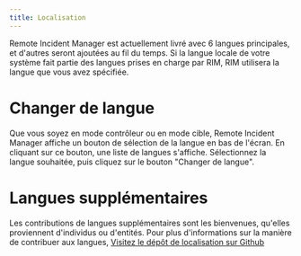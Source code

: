 ```yaml
---
title: Localisation
---
```


Remote Incident Manager est actuellement livré avec 6 langues principales, et d'autres seront ajoutées au fil du temps. Si la langue locale de votre système fait partie des langues prises en charge par RIM, RIM utilisera la langue que vous avez spécifiée.

# Changer de langue

Que vous soyez en mode contrôleur ou en mode cible, Remote Incident Manager affiche un bouton de sélection de la langue en bas de l'écran. En cliquant sur ce bouton, une liste de langues s'affiche. Sélectionnez la langue souhaitée, puis cliquez sur le bouton "Changer de langue".

# Langues supplémentaires

Les contributions de langues supplémentaires sont les bienvenues, qu'elles proviennent d'individus ou d'entités. Pour plus d'informations sur la manière de contribuer aux langues, [Visitez le dépôt de localisation sur Github](https://github.com/PneumaSolutions/rim-localization)

